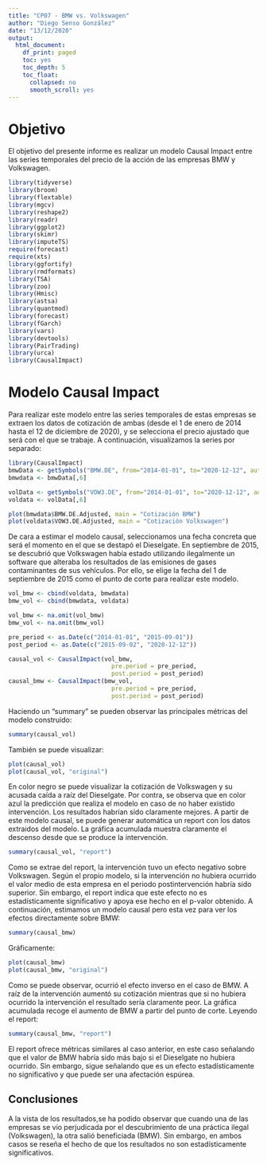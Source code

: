 ```yaml
---
title: "CP07 - BMW vs. Volkswagen"
author: "Diego Senso González"
date: "13/12/2020"
output:
  html_document:
    df_print: paged
    toc: yes
    toc_depth: 5
    toc_float:
      collapsed: no
      smooth_scroll: yes
---
```


# Objetivo

El objetivo del presente informe es realizar un modelo Causal Impact entre las series temporales del precio de la acción de las empresas BMW y Volkswagen.

```r
library(tidyverse)
library(broom)
library(flextable)
library(mgcv)
library(reshape2)
library(readr)
library(ggplot2)
library(skimr)
library(imputeTS)
require(forecast)
require(xts)
library(ggfortify)
library(rmdformats)
library(TSA)
library(zoo)
library(Hmisc)
library(astsa)
library(quantmod)
library(forecast)
library(fGarch)
library(vars)
library(devtools)
library(PairTrading)
library(urca)
library(CausalImpact)
```

# Modelo Causal Impact

Para realizar este modelo entre las series temporales de estas empresas se extraen los datos de cotización de ambas (desde el 1 de enero de 2014 hasta el 12 de diciembre de 2020), y se selecciona el precio ajustado que será con el que se trabaje. A continuación, visualizamos la series por separado:

```r
library(CausalImpact)
bmwData <- getSymbols("BMW.DE", from="2014-01-01", to="2020-12-12", auto.assign=FALSE) 
bmwdata <- bmwData[,6]

volData <- getSymbols("VOW3.DE", from="2014-01-01", to="2020-12-12", auto.assign=FALSE) 
voldata <- volData[,6]
```

```r
plot(bmwdata$BMW.DE.Adjusted, main = "Cotización BMW")
plot(voldata$VOW3.DE.Adjusted, main = "Cotización Volkswagen")
```

De cara a estimar el modelo causal, seleccionamos una fecha concreta que será el momento en el que se destapó el Dieselgate. En septiembre de 2015, se descubrió que Volkswagen había estado utilizando ilegalmente un software que alteraba los resultados de las emisiones de gases contaminantes de sus vehículos. Por ello, se elige la fecha del 1 de septiembre de 2015 como el punto de corte para realizar este modelo.

```r
vol_bmw <- cbind(voldata, bmwdata)
bmw_vol <- cbind(bmwdata, voldata)

vol_bmw <- na.omit(vol_bmw)
bmw_vol <- na.omit(bmw_vol)
```

```r
pre_period <- as.Date(c("2014-01-01", "2015-09-01"))
post_period <- as.Date(c("2015-09-02", "2020-12-12"))
```

```r
causal_vol <- CausalImpact(vol_bmw,
                             pre.period = pre_period, 
                             post.period = post_period)
causal_bmw <- CausalImpact(bmw_vol, 
                             pre.period = pre_period, 
                             post.period = post_period)
```

Haciendo un "summary" se pueden observar las principales métricas del modelo construido:

```r
summary(causal_vol)
```

También se puede visualizar:

```r
plot(causal_vol)
plot(causal_vol, "original")
```

En color negro se puede visualizar la cotización de Volkswagen y su acusada caída a raíz del Dieselgate. Por contra, se observa que en color azul la predicción que realiza el modelo en caso de no haber existido intervención. Los resultados habrían sido claramente mejores. A partir de este modelo causal, se puede generar automática un report con los datos extraidos del modelo. La gráfica acumulada muestra claramente el descenso desde que se produce la intervención.

```r
summary(causal_vol, "report")
```

Como se extrae del report, la intervención tuvo un efecto negativo sobre Volkswagen. Según el propio modelo, si la intervención no hubiera ocurrido el valor medio de esta empresa en el periodo postintervención habría sido superior. Sin embargo, el report indica que este efecto no es estadísticamente significativo y apoya ese hecho en el p-valor obtenido. A continuación, estimamos un modelo causal pero esta vez para ver los efectos directamente sobre BMW:

```r
summary(causal_bmw)
```

Gráficamente:

```r
plot(causal_bmw)
plot(causal_bmw, "original")
```

Como se puede observar, ocurrió el efecto inverso en el caso de BMW. A raíz de la intervención aumentó su cotización mientras que si no hubiera ocurrido la intervención el resultado sería claramente peor. La gráfica acumulada recoge el aumento de BMW a partir del punto de corte. Leyendo el report:

```r
summary(causal_bmw, "report")
```

El report ofrece métricas similares al caso anterior, en este caso señalando que el valor de BMW habría sido más bajo si el Dieselgate no hubiera ocurrido. Sin embargo, sigue señalando que es un efecto estadísticamente no significativo y que puede ser una afectación espúrea.

## Conclusiones

A la vista de los resultados,se ha podido observar que cuando una de las empresas se vio perjudicada por el descubrimiento de una práctica ilegal (Volkswagen), la otra salió beneficiada (BMW). Sin embargo, en ambos casos se reseña el hecho de que los resultados no son estadísticamente significativos.

